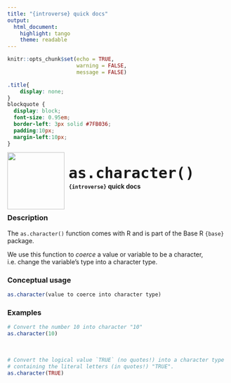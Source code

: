 ```yaml
---
title: "{introverse} quick docs"
output: 
  html_document:
    highlight: tango
    theme: readable
---
```



```r
knitr::opts_chunk$set(echo = TRUE, 
                      warning = FALSE, 
                      message = FALSE)
```

```css
.title{
    display: none;
}
blockquote {
  display: block;
  font-size: 0.95em;
  border-left: 3px solid #7FB036;
  padding:10px;
  margin-left:10px;
}
```

<div>
<br>
 <img src = "logo.png" style = "float:left;height:130px;margin-top:-20px;">
 <span style = "font-weight:bold;font-size:40px;"> 
  &nbsp;<code>as.character()</code>
 </span>
 <br>
 <b>&nbsp;&nbsp;&nbsp;<code>{introverse}</code> quick docs</b>
</div>
<br>


### Description

The `as.character()` function comes with R and is part of the Base R `{base}` package.
  
We use this function to _coerce_ a value or variable to be a character, i.e. change the variable's type into a character type. 



### Conceptual usage 

```r
as.character(value to coerce into character type)
```

### Examples


```r
# Convert the number 10 into character "10"
as.character(10)
```

<br>  <!-- Do not delete the <br>, and make sure to keep the previous and following lines blank. -->

```r
# Convert the logical value `TRUE` (no quotes!) into a character type  
# containing the literal letters (in quotes!) "TRUE".
as.character(TRUE)
```
